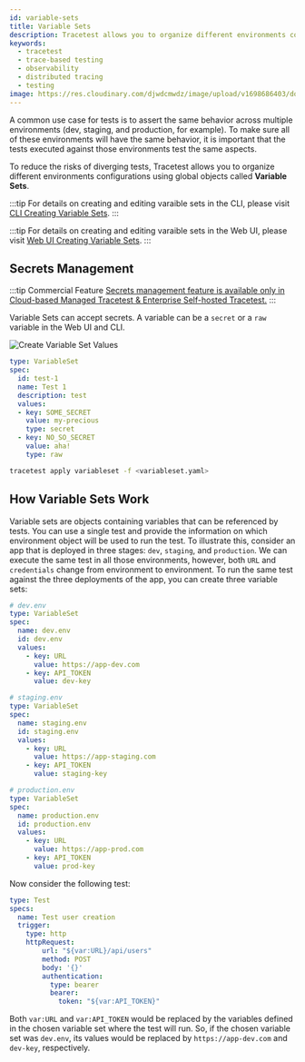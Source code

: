 ```yaml
---
id: variable-sets
title: Variable Sets
description: Tracetest allows you to organize different environments configurations using global objects called Variable Sets.
keywords:
  - tracetest
  - trace-based testing
  - observability
  - distributed tracing
  - testing
image: https://res.cloudinary.com/djwdcmwdz/image/upload/v1698686403/docs/Blog_Thumbnail_14_rsvkmo.jpg
---
```


A common use case for tests is to assert the same behavior across multiple environments (dev, staging, and production, for example). To make sure all of these environments will have the same behavior, it is important that the tests executed against those environments test the same aspects.

To reduce the risks of diverging tests, Tracetest allows you to organize different environments configurations using global objects called **Variable Sets**.

:::tip
For details on creating and editing varaible sets in the CLI, please visit [CLI Creating Variable Sets](/cli/creating-variable-sets).
:::

:::tip
For details on creating and editing varaible sets in the Web UI, please visit [Web UI Creating Variable Sets](/web-ui/creating-variable-sets).
:::

## Secrets Management

:::tip Commercial Feature
[Secrets management feature is available only in Cloud-based Managed Tracetest & Enterprise Self-hosted Tracetest.](https://tracetest.io/pricing)
:::

Variable Sets can accept secrets. A variable can be a `secret` or a `raw` variable in the Web UI and CLI. 

![Create Variable Set Values](../img/create-variable-set-values.png)

```yaml
type: VariableSet
spec:
  id: test-1
  name: Test 1
  description: test
  values:
  - key: SOME_SECRET
    value: my-precious
    type: secret
  - key: NO_SO_SECRET
    value: aha!
    type: raw
```

```sh
tracetest apply variableset -f <variableset.yaml>
```

## How Variable Sets Work

Variable sets are objects containing variables that can be referenced by tests. You can use a single test and provide the information on which environment object will be used to run the test. To illustrate this, consider an app that is deployed in three stages: `dev`, `staging`, and `production`. We can execute the same test in all those environments, however, both `URL` and `credentials` change from environment to environment. To run the same test against the three deployments of the app, you can create three variable sets:

```yaml
# dev.env
type: VariableSet
spec:
  name: dev.env
  id: dev.env
  values:
    - key: URL
      value: https://app-dev.com
    - key: API_TOKEN
      value: dev-key
```

```yaml
# staging.env
type: VariableSet
spec:
  name: staging.env
  id: staging.env
  values:
    - key: URL
      value: https://app-staging.com
    - key: API_TOKEN
      value: staging-key
```

```yaml
# production.env
type: VariableSet
spec:
  name: production.env
  id: production.env
  values:
    - key: URL
      value: https://app-prod.com
    - key: API_TOKEN
      value: prod-key
```

Now consider the following test:

```yaml
type: Test
specs:
  name: Test user creation
  trigger:
    type: http
    httpRequest:
        url: "${var:URL}/api/users"
        method: POST
        body: '{}'
        authentication:
          type: bearer
          bearer:
            token: "${var:API_TOKEN}"
```

Both `var:URL` and `var:API_TOKEN` would be replaced by the variables defined in the chosen variable set where the test will run. So, if the chosen variable set was `dev.env`, its values would be replaced by `https://app-dev.com` and `dev-key`, respectively.
